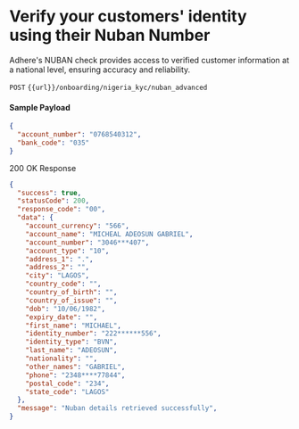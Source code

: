 # Verify your customers' identity using their Nuban Number

Adhere's NUBAN check provides access to verified customer information at a national level, ensuring accuracy and reliability.

`POST` `{{url}}/onboarding/nigeria_kyc/nuban_advanced`

#### Sample Payload

``` json
{
  "account_number": "0768540312",
  "bank_code": "035"
} 
```

200 OK Response

``` json
{
  "success": true,
  "statusCode": 200,
  "response_code": "00",
  "data": {
    "account_currency": "566",
    "account_name": "MICHEAL ADEOSUN GABRIEL",
    "account_number": "3046***407",
    "account_type": "10",
    "address_1": ".",
    "address_2": "",
    "city": "LAGOS",
    "country_code": "",
    "country_of_birth": "",
    "country_of_issue": "",
    "dob": "10/06/1982",
    "expiry_date": "",
    "first_name": "MICHAEL",
    "identity_number": "222******556",
    "identity_type": "BVN",
    "last_name": "ADEOSUN",
    "nationality": "",
    "other_names": "GABRIEL",
    "phone": "2348****77844",
    "postal_code": "234",
    "state_code": "LAGOS"
  },
  "message": "Nuban details retrieved successfully",
} 
```
